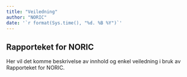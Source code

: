 ```yaml
---
title: "Veiledning"
author: "NORIC"
date: '`r format(Sys.time(), "%d. %B %Y")`'
---
```


## Rapporteket for NORIC
Her vil det komme beskrivelse av innhold og enkel veiledning i bruk av Rapporteket for NORIC.